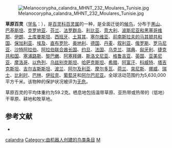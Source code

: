 {{noteTA
|G1=unit
}}
{{Speciesbox
| name = 草原百灵
| image = Berese.jpg
| status = LC | status_system = IUCN3.1
| genus = Melanocorypha
| species = calandra
| authority = [[卡尔·林奈|Linnaeus]], 1766
| range_map = 
}}
[[File:Melanocorypha_calandra_MHNT_232_Moulares_Tunisie.jpg|thumb]]

'''草原百灵'''（[[学名|学名]]：{{lang|la|''Melanocorypha calandra''}}），是[[百灵科|百灵科]][[百灵属|百灵属]]的一种，是全面迁徙的[[鸟类迁徙|候鸟]]，分布于[[黑山|黑山]]、[[巴基斯坦|巴基斯坦]]、[[克罗地亚|克罗地亚]]、[[芬兰|芬兰]]、[[法罗群岛|法罗群岛]]、[[利比亚|利比亚]]、[[意大利|意大利]]、[[波斯尼亚和黑塞哥维那|波斯尼亚和黑塞哥维那]]、[[伊朗|伊朗]]、[[土库曼斯坦|土库曼斯坦]]、[[西班牙|西班牙]]、[[土耳其|土耳其]]、[[塞尔维亚|塞尔维亚]]、[[前南斯拉夫的马其顿共和国|前南斯拉夫的马其顿共和国]]、[[保加利亚|保加利亚]]、[[埃及|埃及]]、[[直布罗陀|直布罗陀]]、[[奥地利|奥地利]]、[[德国|德国]]、[[丹麦|丹麦]]、[[叙利亚|叙利亚]]、[[俄罗斯|俄罗斯]]、[[罗马尼亚|罗马尼亚]]、[[沙特阿拉伯|沙特阿拉伯]]、[[阿拉伯联合酋长国|阿拉伯联合酋长国]]、[[约旦|约旦]]、[[法国|法国]]、[[乌克兰|乌克兰]]、[[瑞典|瑞典]]、[[匈牙利|匈牙利]]、[[捷克共和国|捷克共和国]]、[[塞浦路斯|塞浦路斯]]、[[黎巴嫩|黎巴嫩]]、[[阿塞拜疆|阿塞拜疆]]、[[斯洛文尼亚|斯洛文尼亚]]、[[格鲁吉亚|格鲁吉亚]]、[[英国|英国]]、[[亚美尼亚|亚美尼亚]]、[[摩洛哥|摩洛哥]]、[[以色列|以色列]]、[[乌兹别克斯坦|乌兹别克斯坦]]、[[哈萨克斯坦|哈萨克斯坦]]、[[希腊|希腊]]、[[阿富汗|阿富汗]]、[[科威特|科威特]]、[[塔吉克斯坦|塔吉克斯坦]]、[[吉尔吉斯斯坦|吉尔吉斯斯坦]]、[[波兰|波兰]]、[[阿尔及利亚|阿尔及利亚]]、[[摩尔多瓦|摩尔多瓦]]、[[荷兰|荷兰]]、[[突尼斯|突尼斯]]、[[挪威|挪威]]、[[瑞士|瑞士]]、[[比利时|比利时]]、[[巴林|巴林]]、[[伊拉克|伊拉克]]、[[葡萄牙|葡萄牙]]和[[阿尔巴尼亚|阿尔巴尼亚]]。全球活动范围约为5,630,000平方千米。该物种的保护状况被评为[[无危|无危]]。

草原百灵的平均体重约为59.2克。栖息地包括温带草原、亚热带或热带的（低地）干草原、耕地和牧草地。

== 参考文献 ==
{{commons category|Melanocorypha calandra}}
*{{cite web|url=http://www.birdlife.org/datazone/speciesfactsheet.php?id=8145&m=0|title=Melanocorypha calandra|publisher=[[国际鸟盟|BirdLife.org]]|accessdate=2011-06-27|archive-date=2016-03-05|archive-url=https://web.archive.org/web/20160305001254/http://www.birdlife.org/datazone/speciesfactsheet.php?id=8145&m=0|dead-url=no}}
{{Taxonbar|from=Q470853}}

[[Category:百灵属|calandra]]
[[Category:由机器人创建的鸟类条目|Category:由机器人创建的鸟类条目]]
[[Category:1766年描述的鳥類|M]]